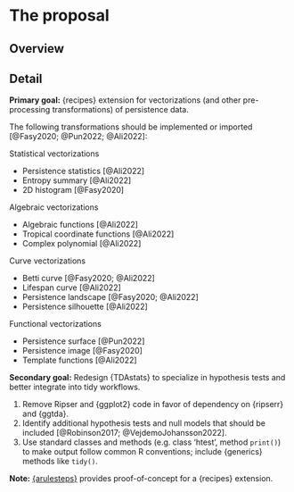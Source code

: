# The proposal
<!--
This is where the proposal should be outlined. 
-->

## Overview
<!--
At a high-level address what your proposal is and how it will address the problem identified. Highlight any benefits to the R Community that follow from solving the problem. This should be your most compelling section.
-->

## Detail
<!--
Go into more detail about the specifics of the project and it delivers against the problem.

Depending on project type the detail section should include:

 - [ ] Minimum Viable Product
 - [ ] Architecture
 - [ ] Assumptions
-->



**Primary goal:** {recipes} extension for vectorizations (and other pre-processing transformations) of persistence data.

The following transformations should be implemented or imported [@Fasy2020; @Pun2022; @Ali2022]:

Statistical vectorizations

* Persistence statistics [@Ali2022]
* Entropy summary [@Ali2022]
* 2D histogram [@Fasy2020]

Algebraic vectorizations

* Algebraic functions [@Ali2022]
* Tropical coordinate functions [@Ali2022]
* Complex polynomial [@Ali2022]

Curve vectorizations

* Betti curve [@Fasy2020; @Ali2022]
* Lifespan curve [@Ali2022]
* Persistence landscape [@Fasy2020; @Ali2022]
* Persistence silhouette [@Ali2022]

Functional vectorizations

* Persistence surface [@Pun2022]
* Persistence image [@Fasy2020]
* Template functions [@Ali2022]

**Secondary goal:** Redesign {TDAstats} to specialize in hypothesis tests and better integrate into tidy workflows.

1. Remove Ripser and {ggplot2} code in favor of dependency on {ripserr} and {ggtda}.
2. Identify additional hypothesis tests and null models that should be included [@Robinson2017; @VejdemoJohansson2022].
3. Use standard classes and methods (e.g. class 'htest', method `print()`) to make output follow common R conventions; include {generics} methods like `tidy()`.

**Note:**
[{arulesteps}](https://github.com/corybrunson/arulesteps) provides proof-of-concept for a {recipes} extension.
